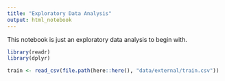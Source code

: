 ```yaml
---
title: "Exploratory Data Analysis"
output: html_notebook
---
```


This notebook is just an exploratory data analysis to begin with.

```r
library(readr)
library(dplyr)

train <- read_csv(file.path(here::here(), "data/external/train.csv"))
```

